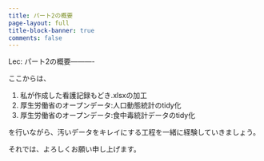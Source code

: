 ```yaml
---
title: パート2の概要
page-layout: full
title-block-banner: true
comments: false
---
```


 Lec: パート2の概要----------

ここからは、

1. 私が作成した看護記録もどき.xlsxの加工
2. 厚生労働省のオープンデータ:人口動態統計のtidy化
3. 厚生労働省のオープンデータ:食中毒統計データのtidy化

を行いながら、汚いデータをキレイにする工程を一緒に経験していきましょう。

それでは、よろしくお願い申し上げます。

